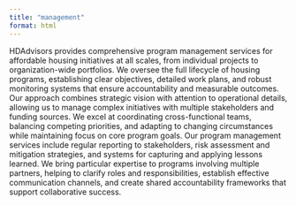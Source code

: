 ```yaml
---
title: "management"
format: html
---
```


HDAdvisors provides comprehensive program management services for affordable housing initiatives at all scales, from individual projects to organization-wide portfolios. We oversee the full lifecycle of housing programs, establishing clear objectives, detailed work plans, and robust monitoring systems that ensure accountability and measurable outcomes. Our approach combines strategic vision with attention to operational details, allowing us to manage complex initiatives with multiple stakeholders and funding sources. We excel at coordinating cross-functional teams, balancing competing priorities, and adapting to changing circumstances while maintaining focus on core program goals. Our program management services include regular reporting to stakeholders, risk assessment and mitigation strategies, and systems for capturing and applying lessons learned. We bring particular expertise to programs involving multiple partners, helping to clarify roles and responsibilities, establish effective communication channels, and create shared accountability frameworks that support collaborative success.